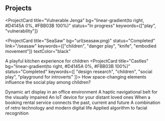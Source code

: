 
## Projects

<ProjectCard
  title="Vulnerable Jenga"
  bg="linear-gradient(to right, #D4145A 0%, #FBB03B 100%)"
  status="In progress"
  keywords={["play", "vulnerability"]}
></ProjectCard>
<ProjectCard
  title="SeaSaw"
  bg="url(seasaw.png)"
  status="Completed"
  link="/seasaw"
  keywords={["children", "danger play", "knife", "embodied movement"]}
  textColor="black"
>
  A playful kitchen experience for children
</ProjectCard>
<ProjectCard
  title="Castles"
  bg="linear-gradient(to right, #D4145A 0%, #FBB03B 100%)"
  status="Completed"
  keywords={[
    "design research",
    "children",
    "social play",
    "playground for introverts"
]}>
How space-changing elements influence the social play among children?

</ProjectCard>
<ProjectCard
  title="DALLE2"
  bg="linear-gradient(to right, #D4145A 0%, #FBB03B 100%)"
  status="Completed"
  keywords={[
    "artificial intelligence",
    "digital art",
    "business & entrepreneurship",
  ]}
>
  Dynamic art display in an office environment
</ProjectCard>
<ProjectCard
  title="Nebula"
  bg="url(nebula.jpg)"
  status="Completed"
  link="/nebula"
  keywords={[
    "inclusive design",
    "haptic wayfinding",
    "wearable technology",
    "visually impaired",
  ]}
>
  A haptic navigational belt for the visually impaired
</ProjectCard>
<ProjectCard
  title="Meet"
  bg="linear-gradient(to right, #662D8C 0%, #ED1E79 100%)"
  status="Completed"
  keywords={["internet of things", "growing systems"]}
>
  An IoT device for your distant loved ones
</ProjectCard>
<ProjectCard
  title="Kami"
  bg="linear-gradient(to right, #D4145A 0%, #FBB03B 100%)"
  status="Completed"
  keywords={["pragmatism philosophy"]}
>
  When a booking rental service connects the past, current and future
</ProjectCard>
<ProjectCard
  title="Vinylify"
  bg="linear-gradient(to right, #662D8C 0%, #ED1E79 100%)"
  status="Completed"
  keywords={["design research", "retro", "smart technology"]}
>
  A combination of retro technology and modern digital life
</ProjectCard>
<ProjectCard
  title="Face Recognition"
  bg="linear-gradient(to right, #D585FF 0%, #00FFEE 100%)"
  status="Completed"
  keywords={["artificial intelligence", "neural network"]}
>
  Applied algorithm to facial recognition
</ProjectCard>
<ProjectCard
  title="Argonaut"
  bg="linear-gradient(to right, #D585FF 0%, #00FFEE 100%)"
  status="Completed"
  keywords={["micro-frontend architecture", "typescript", "corporate project"]}
></ProjectCard>
<ProjectCard
  title="Tech Radar Redesign"
  bg="linear-gradient(to right, #D585FF 0%, #00FFEE 100%)"
  status="Completed"
  keywords={["UX/UI design"]}
></ProjectCard>
